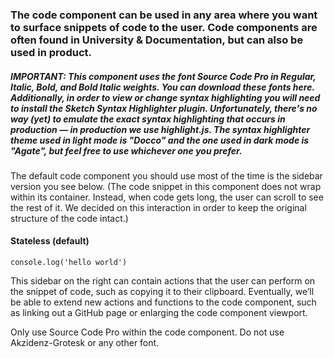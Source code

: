 
### The code component can be used in any area where you want to surface snippets of code to the user. Code components are often found in University & Documentation, but can also be used in product.

##### IMPORTANT: This component uses the font Source Code Pro in Regular, Italic, Bold, and Bold Italic weights. You can download these fonts here. Additionally, in order to view or change syntax highlighting you will need to install the Sketch Syntax Highlighter plugin. Unfortunately, there's no way (yet) to emulate the exact syntax highlighting that occurs in production — in production we use highlight.js. The syntax highlighter theme used in light mode is "Docco" and the one used in dark mode is "Agate", but feel free to use whichever one you prefer.

The default code component you should use most of the time is the sidebar version you see below. (The code snippet in this component does not wrap within its container. Instead, when code gets long, the user can scroll to see the rest of it. We decided on this interaction in order to keep the original structure of the code intact.)

#### Stateless (default)

<Code language="js">console.log('hello world')</Code>

This sidebar on the right can contain actions that the user can perform on the snippet of code, such as copying it to their clipboard. Eventually, we’ll be able to extend new actions and functions to the code component, such as linking out a GitHub page or enlarging the code component viewport.

Only use Source Code Pro within the code component. Do not use Akzidenz-Grotesk or any other font.
